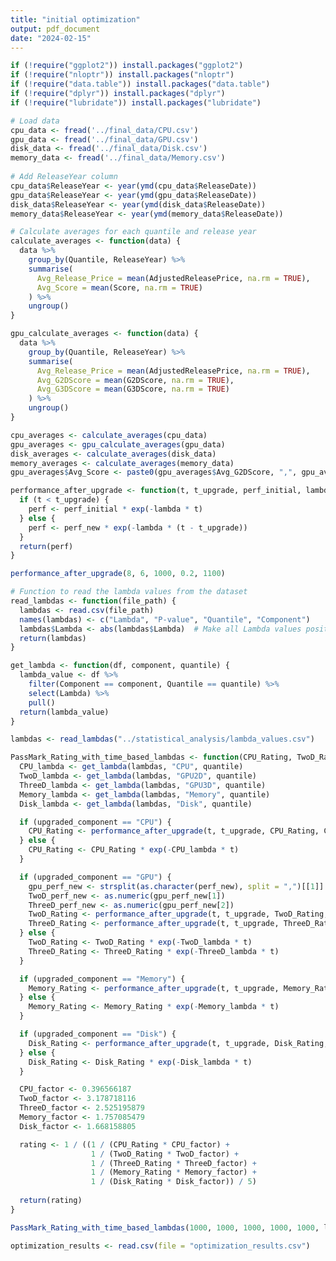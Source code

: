 ```yaml
---
title: "initial optimization"
output: pdf_document
date: "2024-02-15"
---
```


```r
if (!require("ggplot2")) install.packages("ggplot2")
if (!require("nloptr")) install.packages("nloptr")
if (!require("data.table")) install.packages("data.table")
if (!require("dplyr")) install.packages("dplyr")
if (!require("lubridate")) install.packages("lubridate")
```

```r
# Load data
cpu_data <- fread('../final_data/CPU.csv')
gpu_data <- fread('../final_data/GPU.csv')
disk_data <- fread('../final_data/Disk.csv')
memory_data <- fread('../final_data/Memory.csv')
                 
# Add ReleaseYear column
cpu_data$ReleaseYear <- year(ymd(cpu_data$ReleaseDate))
gpu_data$ReleaseYear <- year(ymd(gpu_data$ReleaseDate))
disk_data$ReleaseYear <- year(ymd(disk_data$ReleaseDate))
memory_data$ReleaseYear <- year(ymd(memory_data$ReleaseDate))
```

```r
# Calculate averages for each quantile and release year
calculate_averages <- function(data) {
  data %>%
    group_by(Quantile, ReleaseYear) %>%
    summarise(
      Avg_Release_Price = mean(AdjustedReleasePrice, na.rm = TRUE),
      Avg_Score = mean(Score, na.rm = TRUE)
    ) %>%
    ungroup()
}

gpu_calculate_averages <- function(data) {
  data %>% 
    group_by(Quantile, ReleaseYear) %>%
    summarise(
      Avg_Release_Price = mean(AdjustedReleasePrice, na.rm = TRUE),
      Avg_G2DScore = mean(G2DScore, na.rm = TRUE),
      Avg_G3DScore = mean(G3DScore, na.rm = TRUE)
    ) %>%
    ungroup()
}

cpu_averages <- calculate_averages(cpu_data)
gpu_averages <- gpu_calculate_averages(gpu_data)
disk_averages <- calculate_averages(disk_data)
memory_averages <- calculate_averages(memory_data)
gpu_averages$Avg_Score <- paste0(gpu_averages$Avg_G2DScore, ",", gpu_averages$Avg_G3DScore)
```

```r
performance_after_upgrade <- function(t, t_upgrade, perf_initial, lambda, perf_new) {
  if (t < t_upgrade) {
    perf <- perf_initial * exp(-lambda * t)
  } else {
    perf <- perf_new * exp(-lambda * (t - t_upgrade))
  }
  return(perf)
}
```

```r
performance_after_upgrade(8, 6, 1000, 0.2, 1100)
```

```r
# Function to read the lambda values from the dataset
read_lambdas <- function(file_path) {
  lambdas <- read.csv(file_path)
  names(lambdas) <- c("Lambda", "P-value", "Quantile", "Component")
  lambdas$Lambda <- abs(lambdas$Lambda)  # Make all Lambda values positive
  return(lambdas)
}

get_lambda <- function(df, component, quantile) {
  lambda_value <- df %>% 
    filter(Component == component, Quantile == quantile) %>% 
    select(Lambda) %>% 
    pull()
  return(lambda_value)
}

lambdas <- read_lambdas("../statistical_analysis/lambda_values.csv")
```

```r
PassMark_Rating_with_time_based_lambdas <- function(CPU_Rating, TwoD_Rating, ThreeD_Rating, Memory_Rating, Disk_Rating, lambdas, quantile, t, t_upgrade, perf_new, upgraded_component) {
  CPU_lambda <- get_lambda(lambdas, "CPU", quantile)
  TwoD_lambda <- get_lambda(lambdas, "GPU2D", quantile)
  ThreeD_lambda <- get_lambda(lambdas, "GPU3D", quantile)
  Memory_lambda <- get_lambda(lambdas, "Memory", quantile)
  Disk_lambda <- get_lambda(lambdas, "Disk", quantile)

  if (upgraded_component == "CPU") {
    CPU_Rating <- performance_after_upgrade(t, t_upgrade, CPU_Rating, CPU_lambda, perf_new)
  } else {
    CPU_Rating <- CPU_Rating * exp(-CPU_lambda * t)
  }

  if (upgraded_component == "GPU") {
    gpu_perf_new <- strsplit(as.character(perf_new), split = ",")[[1]]
    TwoD_perf_new <- as.numeric(gpu_perf_new[1])
    ThreeD_perf_new <- as.numeric(gpu_perf_new[2])
    TwoD_Rating <- performance_after_upgrade(t, t_upgrade, TwoD_Rating, TwoD_lambda, TwoD_perf_new)
    ThreeD_Rating <- performance_after_upgrade(t, t_upgrade, ThreeD_Rating, ThreeD_lambda, ThreeD_perf_new)
  } else {
    TwoD_Rating <- TwoD_Rating * exp(-TwoD_lambda * t)
    ThreeD_Rating <- ThreeD_Rating * exp(-ThreeD_lambda * t)
  }

  if (upgraded_component == "Memory") {
    Memory_Rating <- performance_after_upgrade(t, t_upgrade, Memory_Rating, Memory_lambda, perf_new)
  } else {
    Memory_Rating <- Memory_Rating * exp(-Memory_lambda * t)
  }

  if (upgraded_component == "Disk") {
    Disk_Rating <- performance_after_upgrade(t, t_upgrade, Disk_Rating, Disk_lambda, perf_new)
  } else {
    Disk_Rating <- Disk_Rating * exp(-Disk_lambda * t)
  }

  CPU_factor <- 0.396566187
  TwoD_factor <- 3.178718116
  ThreeD_factor <- 2.525195879
  Memory_factor <- 1.757085479
  Disk_factor <- 1.668158805

  rating <- 1 / ((1 / (CPU_Rating * CPU_factor) + 
                  1 / (TwoD_Rating * TwoD_factor) + 
                  1 / (ThreeD_Rating * ThreeD_factor) + 
                  1 / (Memory_Rating * Memory_factor) + 
                  1 / (Disk_Rating * Disk_factor)) / 5)
  
  return(rating)
}
```

```r
PassMark_Rating_with_time_based_lambdas(1000, 1000, 1000, 1000, 1000, lambdas, "Third Quantile", 3, 3, "1900,1500", "GPU")
```

```r
optimization_results <- read.csv(file = "optimization_results.csv")
```